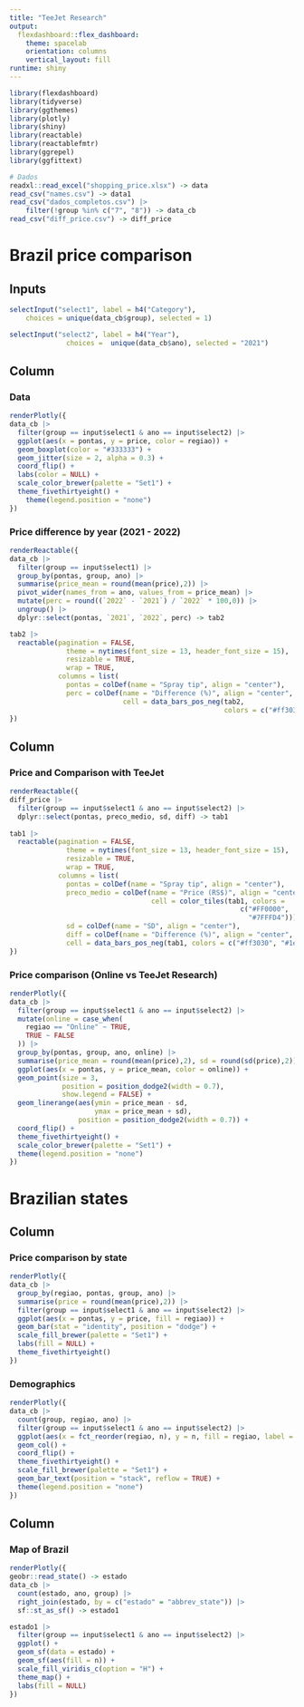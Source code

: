 ```yaml
---
title: "TeeJet Research"
output: 
  flexdashboard::flex_dashboard:
    theme: spacelab
    orientation: columns
    vertical_layout: fill
runtime: shiny
---
```


```r
library(flexdashboard)
library(tidyverse)
library(ggthemes)
library(plotly)
library(shiny)
library(reactable)
library(reactablefmtr)
library(ggrepel)
library(ggfittext)
```



```r
# Dados
readxl::read_excel("shopping_price.xlsx") -> data
read_csv("names.csv") -> data1
read_csv("dados_completos.csv") |> 
    filter(!group %in% c("7", "8")) -> data_cb
read_csv("diff_price.csv") -> diff_price
```



# Brazil price comparison  

## Inputs {.sidebar}

```r
selectInput("select1", label = h4("Category"), 
    choices = unique(data_cb$group), selected = 1)

selectInput("select2", label = h4("Year"),
              choices =  unique(data_cb$ano), selected = "2021")
```



## Column {data-width="500"}

### Data

```r
renderPlotly({
data_cb |> 
  filter(group == input$select1 & ano == input$select2) |> 
  ggplot(aes(x = pontas, y = price, color = regiao)) +
  geom_boxplot(color = "#333333") +
  geom_jitter(size = 2, alpha = 0.3) +
  coord_flip() +
  labs(color = NULL) +
  scale_color_brewer(palette = "Set1") +
  theme_fivethirtyeight() +
    theme(legend.position = "none")
})
```

### Price difference by year (2021 - 2022)

```r
renderReactable({
data_cb |> 
  filter(group == input$select1) |> 
  group_by(pontas, group, ano) |> 
  summarise(price_mean = round(mean(price),2)) |> 
  pivot_wider(names_from = ano, values_from = price_mean) |> 
  mutate(perc = round((`2022` - `2021`) / `2022` * 100,0)) |> 
  ungroup() |> 
  dplyr::select(pontas, `2021`, `2022`, perc) -> tab2

tab2 |> 
  reactable(pagination = FALSE,
              theme = nytimes(font_size = 13, header_font_size = 15),
              resizable = TRUE,
              wrap = TRUE,
            columns = list(
              pontas = colDef(name = "Spray tip", align = "center"),
              perc = colDef(name = "Difference (%)", align = "center",
                            cell = data_bars_pos_neg(tab2, 
                                                     colors = c("#ff3030", "#1e90ff")))))
})
```

## Column {data-width="500"}




### Price and Comparison with TeeJet

```r


renderReactable({
diff_price |> 
  filter(group == input$select1 & ano == input$select2) |> 
  dplyr::select(pontas, preco_medio, sd, diff) -> tab1
  
tab1 |> 
  reactable(pagination = FALSE,
              theme = nytimes(font_size = 13, header_font_size = 15),
              resizable = TRUE,
              wrap = TRUE,
            columns = list(
              pontas = colDef(name = "Spray tip", align = "center"), 
              preco_medio = colDef(name = "Price (RS$)", align = "center",
                                   cell = color_tiles(tab1, colors = 
                                                         c("#FF0000",
                                                           "#7FFFD4"))),
              sd = colDef(name = "SD", align = "center"), 
              diff = colDef(name = "Difference (%)", align = "center",
              cell = data_bars_pos_neg(tab1, colors = c("#ff3030", "#1e90ff")))))
})
```




### Price comparison (Online vs TeeJet Research)

```r
renderPlotly({
data_cb |> 
  filter(group == input$select1 & ano == input$select2) |> 
  mutate(online = case_when(
    regiao == "Online" ~ TRUE,
    TRUE ~ FALSE
  )) |> 
  group_by(pontas, group, ano, online) |> 
  summarise(price_mean = round(mean(price),2), sd = round(sd(price),2)) |> 
  ggplot(aes(x = pontas, y = price_mean, color = online)) +
  geom_point(size = 3, 
             position = position_dodge2(width = 0.7),
             show.legend = FALSE) +
  geom_linerange(aes(ymin = price_mean - sd, 
                     ymax = price_mean + sd),
                 position = position_dodge2(width = 0.7)) +
  coord_flip() +
  theme_fivethirtyeight() + 
  scale_color_brewer(palette = "Set1") +
  theme(legend.position = "none")
})
```


# Brazilian states



## Column {data-width="500"}

### Price comparison by state

```r
renderPlotly({
data_cb |> 
  group_by(regiao, pontas, group, ano) |> 
  summarise(price = round(mean(price),2)) |> 
  filter(group == input$select1 & ano == input$select2) |> 
  ggplot(aes(x = pontas, y = price, fill = regiao)) +
  geom_bar(stat = "identity", position = "dodge") +
  scale_fill_brewer(palette = "Set1") +
  labs(fill = NULL) +
  theme_fivethirtyeight()
})
```

### Demographics

```r
renderPlotly({
data_cb |> 
  count(group, regiao, ano) |> 
  filter(group == input$select1 & ano == input$select2) |> 
  ggplot(aes(x = fct_reorder(regiao, n), y = n, fill = regiao, label = n)) +
  geom_col() + 
  coord_flip() +
  theme_fivethirtyeight() +
  scale_fill_brewer(palette = "Set1") +
  geom_bar_text(position = "stack", reflow = TRUE) +
  theme(legend.position = "none")
})
```

## Column {data-width="500"}

### Map of Brazil

```r
renderPlotly({
geobr::read_state() -> estado
data_cb |> 
  count(estado, ano, group) |> 
  right_join(estado, by = c("estado" = "abbrev_state")) |> 
  sf::st_as_sf() -> estado1

estado1 |> 
  filter(group == input$select1 & ano == input$select2) |> 
  ggplot() +
  geom_sf(data = estado) +
  geom_sf(aes(fill = n)) +
  scale_fill_viridis_c(option = "H") +
  theme_map() +
  labs(fill = NULL)
})
```


